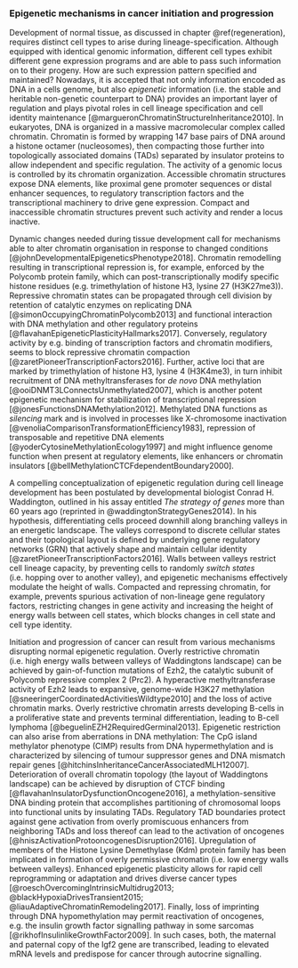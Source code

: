 ### Epigenetic mechanisms in cancer initiation and progression {#epigenetic}

Development of normal tissue, as discussed in chapter \@ref(regeneration), requires distinct cell types to arise during lineage-specification. Although equipped with identical genomic information, different cell types exhibit different gene expression programs and are able to pass such information on to their progeny. How are such expression pattern specified and maintained? Nowadays, it is accepted that not only information encoded as DNA in a cells genome, but also *epigenetic* information (i.e. the stable and heritable non-genetic counterpart to DNA) provides an important layer of regulation and plays pivotal roles in cell lineage specification and cell identity maintenance [@margueronChromatinStructureInheritance2010]. In eukaryotes, DNA is organized in a massive macromolecular complex called chromatin. Chromatin is formed by wrapping 147 base pairs of DNA around a histone octamer (nucleosomes), then compacting those further into topologically associated domains (TADs) separated by insulator proteins to allow independent and specific regulation. The activity of a genomic locus is controlled by its chromatin organization. Accessible chromatin structures expose DNA elements, like proximal gene promoter sequences or distal enhancer sequences, to regulatory transcription factors and the transcriptional machinery to drive gene expression. Compact and inaccessible chromatin structures prevent such activity and render a locus inactive. 

Dynamic changes needed during tissue development call for mechanisms able to alter chromatin organisation in response to changed conditions [@johnDevelopmentalEpigeneticsPhenotype2018]. Chromatin remodelling resulting in transcriptional repression is, for example, enforced by the Polycomb protein family, which can post-transcriptionally modify specific histone residues (e.g. trimethylation of histone H3, lysine 27 (H3K27me3)). Repressive chromatin states can be propagated through cell division by retention of catalytic enzymes on replicating DNA [@simonOccupyingChromatinPolycomb2013] and functional interaction with DNA methylation and other regulatory proteins [@flavahanEpigeneticPlasticityHallmarks2017]. Conversely, regulatory activity by e.g. binding of transcription factors and chromatin modifiers, seems to block repressive chromatin compaction [@zaretPioneerTranscriptionFactors2016]. Further, active loci that are marked by trimethylation of histone H3, lysine 4 (H3K4me3), in turn inhibit recruitment of DNA methyltransferases for *de novo* DNA methylation [@ooiDNMT3LConnectsUnmethylated2007], which is another potent epigenetic mechanism for stabilization of transcriptional repression [@jonesFunctionsDNAMethylation2012]. Methylated DNA functions as *silencing* mark and is involved in processes like X-chromosome inactivation [@venoliaComparisonTransformationEfficiency1983], repression of transposable and repetitive DNA elements [@yoderCytosineMethylationEcology1997] and might influence genome function when present at regulatory elements, like enhancers or chromatin insulators [@bellMethylationCTCFdependentBoundary2000]. 

A compelling conceptualization of epigenetic regulation during cell lineage development has been postulated by developmental biologist Conrad H. Waddington, outlined in his assay entitled *The strategy of genes* more than 60 years ago (reprinted in @waddingtonStrategyGenes2014). In his hypothesis, differentiating cells proceed downhill along branching valleys in an energetic landscape. The valleys correspond to discrete cellular states and their topological layout is defined by underlying gene regulatory networks (GRN) that actively shape and maintain cellular identity [@zaretPioneerTranscriptionFactors2016]. Walls between valleys restrict cell lineage capacity, by preventing cells to randomly *switch states* (i.e. hopping over to another valley), and epigenetic mechanisms effectively modulate the height of walls. Compacted and repressing chromatin, for example, prevents spurious activation of non-lineage gene regulatory factors, restricting changes in gene activity and increasing the height of energy walls between cell states, which blocks changes in cell state and cell type identity. 

Initiation and progression of cancer can result from various mechanisms disrupting normal epigenetic regulation. Overly restrictive chromatin (i.e. high energy walls between valleys of Waddingtons landscape) can be achieved by gain-of-function mutations of Ezh2, the catalytic subunit of Polycomb repressive complex 2 (Prc2). A hyperactive methyltransferase activity of Ezh2 leads to expansive, genome-wide H3K27 methylation [@sneeringerCoordinatedActivitiesWildtype2010] and the loss of active chromatin marks. Overly restrictive chromatin arrests developing B-cells in a proliferative state and prevents terminal differentiation, leading to B-cell lymphoma [@beguelinEZH2RequiredGerminal2013]. Epigenetic restriction can also arise from aberrations in DNA methylation: The CpG island methylator phenotype (CIMP) results from DNA hypermethylation and is characterized by silencing of tumour suppressor genes and DNA mismatch repair genes [@hitchinsInheritanceCancerAssociatedMLH12007]. Deterioration of overall chromatin topology (the layout of Waddingtons landscape) can be achieved by disruption of CTCF binding [@flavahanInsulatorDysfunctionOncogene2016], a methylation-sensitive DNA binding protein that accomplishes partitioning of chromosomal loops into functional units by insulating TADs. Regulatory TAD boundaries protect against gene activation from overly promiscuous enhancers from neighboring TADs and loss thereof can lead to the activation of oncogenes [@hniszActivationProtooncogenesDisruption2016]. Upregulation of members of the Histone Lysine Demethylase (Kdm) protein family has been implicated in formation of overly permissive chromatin (i.e. low energy walls between valleys). Enhanced epigenetic plasticity allows for rapid cell reprogramming or adaptation and drives diverse cancer types [@roeschOvercomingIntrinsicMultidrug2013; @blackHypoxiaDrivesTransient2015; @liauAdaptiveChromatinRemodeling2017]. Finally, loss of imprinting through DNA hypomethylation may permit reactivation of oncogenes, e.g. the insulin growth factor signalling pathway in some sarcomas [@rikhofInsulinlikeGrowthFactor2009]. In such cases, both, the maternal and paternal copy of the Igf2 gene are transcribed, leading to elevated mRNA levels and predispose for cancer through autocrine signalling.
